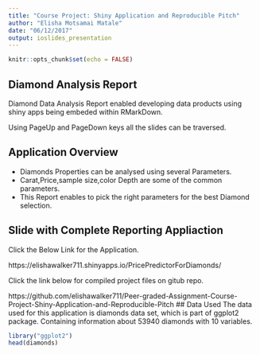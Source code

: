 ---
title: "Course Project: Shiny Application and Reproducible Pitch"
author: "Elisha Motsamai Matale"
date: "06/12/2017"
output: ioslides_presentation
---

```{r setup, include=FALSE}
knitr::opts_chunk$set(echo = FALSE)
```

## Diamond Analysis Report

Diamond Data Analysis Report enabled developing data products using shiny apps being embeded within RMarkDown.

Using PageUp and PageDown keys all the slides can be traversed.

## Application Overview

- Diamonds Properties can be analysed using several Parameters.
- Carat,Price,sample size,color Depth are some of the common parameters.
- This Report enables to pick the right parameters for the best Diamond selection.


## Slide with Complete Reporting Appliaction

Click the Below Link for the Application.

https://elishawalker711.shinyapps.io/PricePredictorForDiamonds/

Click the link below for compiled project files on gitub repo.

https://github.com/elishawalker711/Peer-graded-Assignment-Course-Project-Shiny-Application-and-Reproducible-Pitch
## Data Used
The data used for this application is diamonds data set, which is part of ggplot2 package. Containing information about 53940 diamonds with 10 variables.

```{r, echo=TRUE}
library("ggplot2")
head(diamonds)
```








